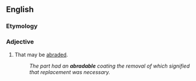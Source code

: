 ==English==

===Etymology===
{{suffix|en|abrade|able}}

===Adjective===
{{en-adj}}

# That may be [[abrade]]d.
#: ''The part had an '''abradable''' coating the removal of which signified that replacement was necessary.''